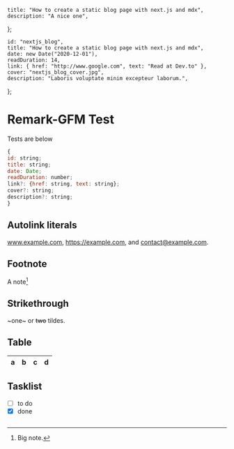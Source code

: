 	title: "How to create a static blog page with next.js and mdx",
	description: "A nice one",
};

	id: "nextjs_blog",
	title: "How to create a static blog page with next.js and mdx",
	date: new Date("2020-12-01"),
	readDuration: 14,
	link: { href: "http://www.google.com", text: "Read at Dev.to" },
	cover: "nextjs_blog_cover.jpg",
	description: "Laboris voluptate minim excepteur laborum.",
};

# Remark-GFM Test

Tests are below

```js
{
id: string;
title: string;
date: Date;
readDuration: number;
link?: {href: string, text: string};
cover?: string;
description?: string;
}
```

## Autolink literals

www.example.com, https://example.com, and contact@example.com.

## Footnote

A note[^1]

[^1]: Big note.

## Strikethrough

~one~ or ~~two~~ tildes.

## Table

| a   | b   |   c |  d  |
| --- | :-- | --: | :-: |

## Tasklist

-   [ ] to do
-   [x] done

```

```

